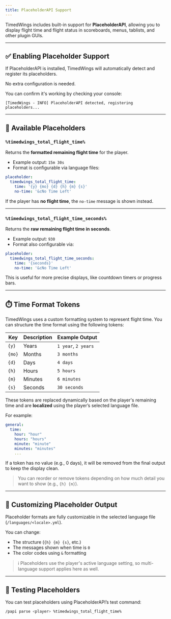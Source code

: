 ```yaml
---
title: PlaceholderAPI Support
---
```


TimedWings includes built-in support for **PlaceholderAPI**, allowing you to display flight time and flight status in scoreboards, menus, tablists, and other plugin GUIs.

---

## ✅ Enabling Placeholder Support

If PlaceholderAPI is installed, TimedWings will automatically detect and register its placeholders.

No extra configuration is needed.

You can confirm it's working by checking your console:

```
[TimedWings - INFO] PlaceholderAPI detected, registering placeholders...
```

---

## 📌 Available Placeholders

### `%timedwings_total_flight_time%`

Returns the **formatted remaining flight time** for the player.

- Example output: `15m 30s`
- Format is configurable via language files:

```yaml
placeholder:
  timedwings_total_flight_time:
    time: '{y} {mo} {d} {h} {m} {s}'
    no-time: '&cNo Time Left'
```

If the player has **no flight time**, the `no-time` message is shown instead.

---

### `%timedwings_total_flight_time_seconds%`

Returns the **raw remaining flight time in seconds**.

- Example output: `930`
- Format also configurable via:

```yaml
placeholder:
  timedwings_total_flight_time_seconds:
    time: '{seconds}'
    no-time: '&cNo Time Left'
```

This is useful for more precise displays, like countdown timers or progress bars.

---

## ⏱️ Time Format Tokens

TimedWings uses a custom formatting system to represent flight time. You can structure the time format using the following tokens:

| Key     | Description              | Example Output       |
|---------|--------------------------|----------------------|
| `{y}`   | Years                    | `1 year`, `2 years`  |
| `{mo}`  | Months                   | `3 months`           |
| `{d}`   | Days                     | `4 days`             |
| `{h}`   | Hours                    | `5 hours`            |
| `{m}`   | Minutes                  | `6 minutes`          |
| `{s}`   | Seconds                  | `30 seconds`         |

These tokens are replaced dynamically based on the player's remaining time and are **localized** using the player’s selected language file.

For example:

```yaml
general:
  time:
    hour: "hour"
    hours: "hours"
    minute: "minute"
    minutes: "minutes"
    ...
```

If a token has no value (e.g., 0 days), it will be removed from the final output to keep the display clean.

> You can reorder or remove tokens depending on how much detail you want to show (e.g., `{h} {m}`).

---

## 🎨 Customizing Placeholder Output

Placeholder formats are fully customizable in the selected language file (`/languages/<locale>.yml`).

You can change:
- The structure (`{h} {m} {s}`, etc.)
- The messages shown when time is `0`
- The color codes using `&` formatting

> ℹ️ Placeholders use the player's active language setting, so multi-language support applies here as well.

---

## 🧪 Testing Placeholders

You can test placeholders using PlaceholderAPI’s test command:

```bash
/papi parse <player> %timedwings_total_flight_time%
```
